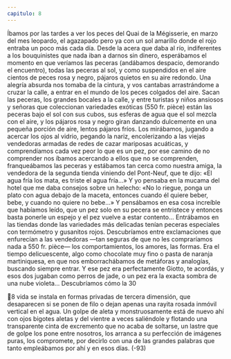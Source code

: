 ```yaml
---
capitulo: 8
---
```


Íbamos por las tardes a ver los peces del Quai de la Mégisserie, en marzo del
mes leopardo, el agazapado pero ya con un sol amarillo donde el rojo entraba un
poco más cada día. Desde la acera que daba al río, indiferentes a los bouquinistes
que nada iban a darnos sin dinero, esperábamos el momento en que veríamos las
peceras (andábamos despacio, demorando el encuentro), todas las peceras al sol,
y como suspendidos en el aire cientos de peces rosa y negro, pájaros quietos en
su aire redondo. Una alegría absurda nos tomaba de la cintura, y vos cantabas
arrastrándome a cruzar la calle, a entrar en el mundo de los peces colgados del
aire.
Sacan las peceras, los grandes bocales a la calle, y entre turistas y niños
ansiosos y señoras que coleccionan variedades exóticas (550 fr. pièce) están las
peceras bajo el sol con sus cubos, sus esferas de agua que el sol mezcla con el
aire, y los pájaros rosa y negro giran danzando dulcemente en una pequeña
porción de aire, lentos pájaros fríos. Los mirábamos, jugando a acercar los ojos al
vidrio, pegando la nariz, encolerizando a las viejas vendedoras armadas de redes
de cazar mariposas acuáticas, y comprendíamos cada vez peor lo que es un pez,
por ese camino de no comprender nos íbamos acercando a ellos que no se
comprenden, franqueábamos las peceras y estábamos tan cerca como nuestra
amiga, la vendedora de la segunda tienda viniendo del Pont-Neuf, que te dijo:
«El agua fría los mata, es triste el agua fría...» Y yo pensaba en la mucama del
hotel que me daba consejos sobre un helecho: «No lo riegue, ponga un plato con
agua debajo de la maceta, entonces cuando él quiere beber, bebe, y cuando no
quiere no bebe...» Y pensábamos en esa cosa increíble que habíamos leído, que
un pez solo en su pecera se entristece y entonces basta ponerle un espejo y el pez
vuelve a estar contento...
Entrábamos en las tiendas donde las variedades más delicadas tenían peceras
especiales con termómetro y gusanitos rojos. Descubríamos entre exclamaciones
que enfurecían a las vendedoras —tan seguras de que no les compraríamos nada
a 550 fr. pièce— los comportamientos, los amores, las formas. Era el tiempo
delicuescente, algo como chocolate muy fino o pasta de naranja martiniquesa, en
que nos emborrachábamos de metáforas y analogías, buscando siempre entrar. Y
ese pez era perfectamente Giotto, te acordás, y esos dos jugaban como perros de
jade, o un pez era la exacta sombra de una nube violeta... Descubríamos cómo la
30

8
vida se instala en formas privadas de tercera dimensión, que desaparecen si se
ponen de filo o dejan apenas una rayita rosada inmóvil vertical en el agua. Un
golpe de aleta y monstruosamente está de nuevo ahí con ojos bigotes aletas y del
vientre a veces saliéndole y flotando una transparente cinta de excremento que
no acaba de soltarse, un lastre que de golpe los pone entre nosotros, los arranca a
su perfección de imágenes puras, los compromete, por decirlo con una de las
grandes palabras que tanto empleábamos por ahí y en esos días.
(-93)
